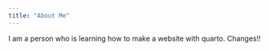 ---
title: "About Me"
---

I am a person who is learning how to make a website with quarto. Changes!!
